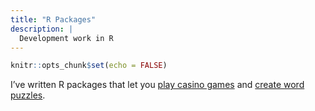 ```yaml
---
title: "R Packages"
description: |
  Development work in R
---
```


```r
knitr::opts_chunk$set(echo = FALSE)
```

I've written R packages that let you [play casino games](https://github.com/anthonypileggi/casino) and [create word puzzles](https://github.com/anthonypileggi/worrrd).